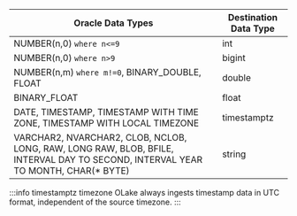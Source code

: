 <div className="flex justify-center w-full">

| Oracle Data Types                                                                                                                                                                      | Destination Data Type |
| -------------------------------------------------------------------------------------------------------------------------------------------------------------------------------------- | ----------------- |
| NUMBER(n,0) `where n<=9`                                                                                                                                                               | int               |
| NUMBER(n,0) `where n>9`                                                                                                                                                                | bigint            |
| NUMBER(n,m) `where m!=0`, BINARY_DOUBLE, FLOAT                                                                                                                                         | double            |
| BINARY_FLOAT                                                                                                                                                                           | float             |
| DATE, TIMESTAMP, TIMESTAMP WITH TIME ZONE, TIMESTAMP WITH LOCAL TIMEZONE                                                                                                               | timestamptz  |
| VARCHAR2, NVARCHAR2, CLOB, NCLOB, LONG, RAW, LONG RAW, BLOB, BFILE, INTERVAL DAY TO SECOND, INTERVAL YEAR TO MONTH, CHAR(* BYTE)                                                       | string            |

</div>

:::info timestamptz timezone
OLake always ingests timestamp data in UTC format, independent of the source timezone.
:::